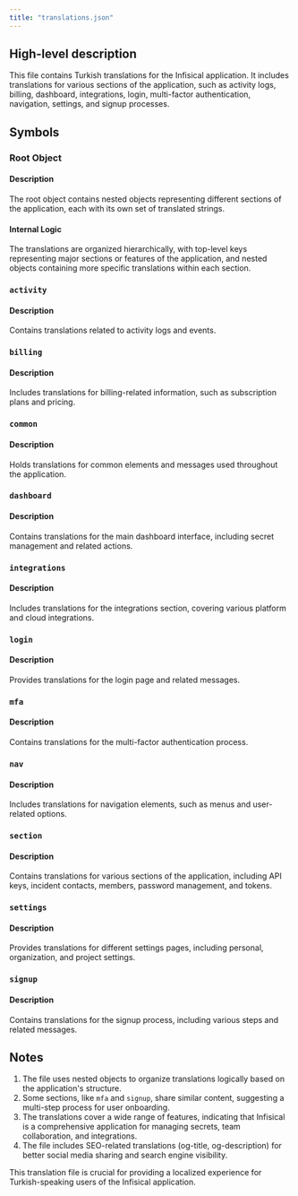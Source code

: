 ```yaml
---
title: "translations.json"
---
```


## High-level description
This file contains Turkish translations for the Infisical application. It includes translations for various sections of the application, such as activity logs, billing, dashboard, integrations, login, multi-factor authentication, navigation, settings, and signup processes.

## Symbols

### Root Object
#### Description
The root object contains nested objects representing different sections of the application, each with its own set of translated strings.

#### Internal Logic
The translations are organized hierarchically, with top-level keys representing major sections or features of the application, and nested objects containing more specific translations within each section.

### `activity`
#### Description
Contains translations related to activity logs and events.

### `billing`
#### Description
Includes translations for billing-related information, such as subscription plans and pricing.

### `common`
#### Description
Holds translations for common elements and messages used throughout the application.

### `dashboard`
#### Description
Contains translations for the main dashboard interface, including secret management and related actions.

### `integrations`
#### Description
Includes translations for the integrations section, covering various platform and cloud integrations.

### `login`
#### Description
Provides translations for the login page and related messages.

### `mfa`
#### Description
Contains translations for the multi-factor authentication process.

### `nav`
#### Description
Includes translations for navigation elements, such as menus and user-related options.

### `section`
#### Description
Contains translations for various sections of the application, including API keys, incident contacts, members, password management, and tokens.

### `settings`
#### Description
Provides translations for different settings pages, including personal, organization, and project settings.

### `signup`
#### Description
Contains translations for the signup process, including various steps and related messages.

## Notes
1. The file uses nested objects to organize translations logically based on the application's structure.
2. Some sections, like `mfa` and `signup`, share similar content, suggesting a multi-step process for user onboarding.
3. The translations cover a wide range of features, indicating that Infisical is a comprehensive application for managing secrets, team collaboration, and integrations.
4. The file includes SEO-related translations (og-title, og-description) for better social media sharing and search engine visibility.

This translation file is crucial for providing a localized experience for Turkish-speaking users of the Infisical application.